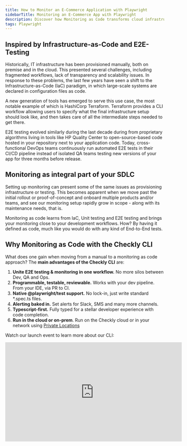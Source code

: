 ```yaml
---
title: How to Monitor an E-Commerce Application with Playwright
sidebarTitle: Monitoring an E-Commerce App with Playwright
description: Discover how Monitoring as Code transforms cloud infrastructure management with a hands-on Checkly case study. Start optimizing your workflow today!
tags: Playwright
---
```


## Inspired by Infrastructure-as-Code and E2E-Testing

Historically, IT infrastructure has been provisioned manually, both on premise and in the cloud. This presented several challenges, including fragmented workflows, lack of transparency and scalability issues. In response to these problems, the last few years have seen a shift to the Infrastructure-as-Code (IaC) paradigm, in which large-scale systems are declared in configuration files as code.

A new generation of tools has emerged to serve this use case, the most notable example of which is HashiCorp Terraform. Terraform provides a CLI workflow allowing users to specify what the final infrastructure setup should look like, and then takes care of all the intermediate steps needed to get there.

E2E testing evolved similarly during the last decade during from proprietary algorithms living in tools like HP Quality Center to open-source-based code hosted in your repository next to your application code. Today, cross-functional DevOps teams continuously run automated E2E tests in their CI/CD pipeline instead of isolated QA teams testing new versions of your app for three months before release.

## Monitoring as integral part of your SDLC

Setting up monitoring can present some of the same issues as provisioning infrastructure or testing. This becomes apparent when we move past the initial rollout or proof-of-concept and onboard multiple products and/or teams, and see our monitoring setup rapidly grow in scope - along with its maintenance needs, that is.

Monitoring as code learns from IaC, Unit testing and E2E testing and brings your monitoring close to your development workflows. How? By having it defined as code, much like you would do with any kind of End-to-End tests.

## Why Monitoring as Code with the Checkly CLI

What does one gain when moving from a manual to a monitoring as code approach? The **main advantages of the Checkly CLI** are:

1. **Unite E2E testing & monitoring in one workflow.** No more silos between Dev, QA and Ops.
2. **Programmable, testable, reviewable.** Works with your dev pipeline. From your IDE, via PR to CI.
3. **Native @playwright/test support.** No lock-in, just write standard *.spec.ts files.
4. **Alerting baked in.** Set alerts for Slack, SMS and many more channels.
5. **Typescript-first.** Fully typed for a stellar developer experience with code completion.
6. **Run in the cloud or on-prem**. Run on the Checkly cloud or in your network using [Private Locations](/product/private-locations/)

Watch our launch event to learn more about our CLI:

<Frame>
  <iframe
    src="https://www.youtube.com/embed/IcaMW2opx2U"
    width="560"
    height="315"
    title="monitoring as code launch event video"
    frameborder="0"
    allow="accelerometer; autoplay; clipboard-write; encrypted-media; gyroscope; picture-in-picture"
    allowfullscreen
  />
</Frame>

## Monitoring as Code with Checkly

Users who have already used Checkly will be familiar with creating Checks, Check Groups, Alert Channels and other resources through the Checkly UI. Creating, debugging and managing E2E and synthetic monitoring at scale is best done “as code”. Currently, Checkly supports three tools you can use for your monitoring as code (MaC) workflow:

1. [The Checkly CLI.](https://www.checklyhq.com/cli/overview)
2. [Terraform (through our Terraform provider)](https://checklyhq-com-git-cli-guide-checkly.vercel.app/docs/terraform-provider/)
3. [Pulumi (through our Pulumi provider)](https://www.checklyhq.com/docs/integrations/pulumi/)

## Monitoring an e-commerce website - as code

How does this all look like in practice? Let's find out by creating a small monitoring setup for our [demo e-commerce website](https://danube-web.shop/).

### Setting up the Checkly CLI

A quick way to bootstrap a new project with the Checkly CLI is to run the following command.

```bash
npm create checkly
```

But for this guide, we will show you the manual process to show you all the structure and general idea behind the setup.

For our example we will be creating Browser Checks using [Playwright](https://playwright.dev) scripts we have previously written as part of our Playwright guides.

<Tabs>
<Tab title="Login">
```ts
import { test, expect } from '@playwright/test';

test('test', async ({ page }) => {

  // navigate to our target web page
  await page.goto('https://danube-web.shop/');

  // click on the login button and go through the login procedure
  await page.getByRole('button', { name: 'Log in' }).click();
  await page.getByPlaceholder('Email').fill('user@email.com');
  await page.getByPlaceholder('Password').fill('supersecure1');
  await page.getByRole('button', { name: 'Sign In' }).click();

  // wait until the login Welcome back message is shown
  await page.getByText('Welcome back, user@email.com').isVisible();
});
```
</Tab>
<Tab title="Search">
 ```ts
import { test, expect } from '@playwright/test';

test('test', async ({ page }) => {

  const bookList = [
    "The Foreigner",
    "The Transformation",
    "For Whom the Ball Tells",
    "Baiting for Robot",
  ];

  // navigate to our target web page
  await page.goto("https://danube-web.shop/");

  // search for keyword
  await page.click(".topbar > input");
  await page.type(".topbar > input", "for");
  await page.click("#button-search");
  await page.waitForSelector(
    ".shop-content > ul > .preview:nth-child(1) > .preview-title"
  );

  // halt immediately if results do not equal expected number
  let resultsNumber = (await page.$$(".preview-title")).length;

  await expect(resultsNumber).toEqual(bookList.length);

  // remove every element found from the original array...
  for (var i = 0; i < resultsNumber; i++) {
    const resultTitle = await page.$eval(
      `.preview:nth-child(${i + 1}) > .preview-title`,
      (e) => e.innerText
    );

    const index = bookList.indexOf(resultTitle);
    bookList.splice(index, 1);
  }

  // ...then assert that the original array is now empty
  await expect(bookList.length).toEqual(0);

});
```
</Tab>
<Tab title="Checkout">
 ```ts
import { test, expect } from '@playwright/test';

test('test', async ({ page }) => {
  // navigate to our target web page
  await page.goto('https://danube-web.shop/');

  // add the first item to the cart
  await page.getByText('Haben oder haben').click();
  await page.getByRole('button', { name: 'Add to cart' }).click();

  // navigate to cart and proceed
  await page.getByRole('button', { name: 'Checkout' }).click();

  // fill out checkout info
  await page.locator('#s-name').fill('Max');
  await page.getByPlaceholder('Surname').fill('Mustermann');
  await page.getByPlaceholder('Address').fill('Charlottenstr. 57');
  await page.getByPlaceholder('Zipcode').fill('10117');
  await page.getByPlaceholder('City').fill('Berlin');
  await page.getByPlaceholder('Company (optional)').fill('Firma GmbH');
  await page.getByLabel('as soon as possible').check();

  // confirm checkout
  await page.getByRole('button', { name: 'Buy' }).click();

  // wait until the order confirmation message is shown
  await page.getByText('All good, order is on the way. Thank you!! Shop more').isVisible();
});
 ```
</Tab>
</Tabs>

Let's start off by creating a brand new folder:

```bash
mkdir checkly-mac-cli-example && cd $_
```

To keep things easy, we create a subdirectory...

```bash
mkdir __checks__
```

...and copy all our scripts from above into separate files, for example `login.spec.ts`.

...install playwright

```bash
npm init playwright@latest
```

First, install the CLI.

```bash
npm i --save-dev @checkly/cli
```

Since we are using TypeScript, also install ts-node and typescript:

```bash
npm i --save-dev ts-node typescript
```

Next up, we want to create our `checkly.config.ts` file and include the basic Checkly configuration as follows:

<Tabs>
<Tab title="checkly.config.ts">
```ts
import { defineConfig } from '@checkly/cli'

export default defineConfig({
 projectName: 'Website Monitoring',
 logicalId: 'website-monitoring-1',
 repoUrl: 'https://github.com/acme/website',
 checks: {
   activated: true,
   muted: false,
   runtimeId: '2022.10',
   frequency: 5,
   locations: ['us-east-1', 'eu-west-1'],
   tags: ['website', 'api'],
   alertChannels: [],
   checkMatch: '**/__checks__/*.check.ts',
   ignoreDirectoriesMatch: [],
   browserChecks: {
     frequency: 10,
     testMatch: '**/__checks__/*.spec.ts',
   },
 },
 cli: {
   runLocation: 'eu-west-1',
 }
})
```
</Tab>
</Tabs>

We are ready to run the first tests of our project. Use the CLI to authenticate and pick a Checkly account. Make sure you have signed up for a free account on [checklyhq.com](https://app.checklyhq.com/signup). That is achieved by running:

```bash
npx checkly login
```

After a few seconds, you should see a similar message to the following:

```
$ npx checkly login
? Do you allow to open the browser to continue with login? Yes
? Which account do you want to use? TestCheckly
Successfully logged in as Hannes Lenke
Welcome to @checkly/cli 🦝
```

Now it's time to test run your browser checks on Checkly:
```bash
npx checkly test
```

Success! You should see a similar message to the following:

```
$ npx checkly test

Running 3 checks in eu-west-1.

__checks__/checkout.spec.ts
  ✔ checkout.spec.ts (6s)
__checks__/login.spec.ts
  ✔ login.spec.ts (6s)
__checks__/search.spec.ts
  ✔ search.spec.ts (5s)

3 passed, 3 total
```

### Deploy your first Checks to Checkly
Now that our project has been initialised and we have added some resources, we can deploy our Checks by running `npx checkly deploy`.

The CLI will determine all the needed changes to be performed to replicate our monitoring code on Checkly.

```
$ npx checkly deploy
? You are about to deploy your project "Website Monitoring" to account
"TestCheckly". Do you want to continue? Yes
Successfully deployed project "Website Monitoring" to account "TestCheckly".
```

Logging in to our Checkly account, we will see the dashboard has been populated with our three Checks, which will soon start executing on their set schedules.

![CLI-deployed checks on checkly dashboard](/images/guides/images/guides-mac-cli-checks-on-checkly.png "CLI-deployed checks on Checkly")

### Monitoring API correctness and performance

Browser Checks are now there to keep us informed on the status of our key website flows. What about our APIs, though? Whether they make up the foundation of our service or they are consumed directly by the customer, we need to ensure our endpoints are working as expected. This is easily achieved by setting up API Check resources.

<Tabs>
<Tab title="API check resource">
```ts
// __check__/api.check.ts
import { ApiCheck, AssertionBuilder } from '@checkly/cli/constructs'

const api = new ApiCheck('webstore-list-books', {
  name: 'List Books API',
  locations: ['eu-central-1','us-west-1'], // overrides the locations property
  frequency: 1, // overrides the frequency property
  doubleCheck: true,
  degradedResponseTime: 5000,
  maxResponseTime: 10000,
  request: {
    method: 'GET',
    url: 'https://danube-web.shop/api/books',
    assertions: [
      AssertionBuilder.statusCode().equals(200),
      AssertionBuilder.jsonBody('$.length').equals('30')
    ]
  }
})
```
</Tab>
</Tabs>

We can now once more run `checkly deploy` to see the new Check on Checkly:

![CLI-deployed api check on checkly](/images/guides/images/guides-mac-cli-api-checks-on-checkly.png "Our API and Browser Checks on Checkly")

### Alerting

Now that we have our Checks in place, we want to set up alerting to ensure we are informed as soon as a failure takes place. Alert channels can be declared as constructs, just like the Checks. Let's add the following to our `alert-channels.ts` file:

```ts
// alert-channels.ts
import { EmailAlertChannel } from '@checkly/cli/constructs'

const sendDefaults = {
  sendFailure: true,
  sendRecovery: true,
  sendDegraded: false,
}

export const emailChannel = new EmailAlertChannel('email-channel-1', {
  address: 'alerts@acme.com',
  ...sendDefaults
})
```

We are setting up things so that we are alerted when our Check starts failing, as well as when it recovers. But we still need to decide which Checks will subscribe to this channel, and therefore be able to trigger the alerts. This is done by adding the following inside the resource declaration of each check, e.g.:

```ts
// __check__/api.check.ts
import { ApiCheck, AssertionBuilder } from '@checkly/cli/constructs'
import { emailChannel } from './alert-Channels'

const api = new ApiCheck('webstore-list-books', {
  name: 'List Books API',
  alertChannels: [emailChannel],
  locations: ['eu-central-1','us-west-1'], // overrides the locations property
  frequency: 1, // overrides the frequency property
  doubleCheck: true,
  degradedResponseTime: 5000,
  maxResponseTime: 10000,
  request: {
    method: 'GET',
    url: 'https://danube-web.shop/api/books',
    assertions: [
      AssertionBuilder.statusCode().equals(200),
      AssertionBuilder.jsonBody('$.length').equals('30')
    ]
  }
})
```

The usual `checkly deploy` will apply the changes on our Checkly account:

![CLI-deployed alert on checkly](/images/guides/images/guides-mac-cli-alert-channels-on-checkly.png "CLI-provisioned alert on Checkly")

We are now fully up and running with our monitoring as code setup. Our Checks will run on a schedule, informing us promptly if anything were to go wrong. Rapidly getting to know about failures in our API and key website flows will allow us to react fast and mitigate impact on our users, ensuring a better experience with our product.

You can find the more details about our CLI on our doc [Checkly cli docs](https://www.checklyhq.com/cli/overview).


### More on MaC with our CLI
Expanding our initial setup from here is easy, please follow these links if you want to know more:

1. [Why we built Monitoring as Code blog post](https://blog.checklyhq.com/why-we-built-a-developer-first-typescript-cli-for-monitoring-as-code/)
2. [Deep-dive & live coding session](https://www.youtube.com/watch?v=IcaMW2opx2U)
3. [Checkly CLI Docs](https://www.checklyhq.com/cli/overview)

## Read More

<div class="cards-list">
<Card title="Monitoring as code" href="/guides/monitoring-as-code/">
  Why should the way we manage monitoring be any different?
</Card>

<Card title="End to end monitoring" href="/guides/end-to-end-monitoring/">
  Learn end-to-end monitoring with playwright to test key website flows.
</Card>

<Card title="Setup scripts for API monitoring" href="/guides/setup-scripts/">
  Setup scripts are a fundamental tool to tailor API checks to your own target endpoints.
</Card>
</div>
